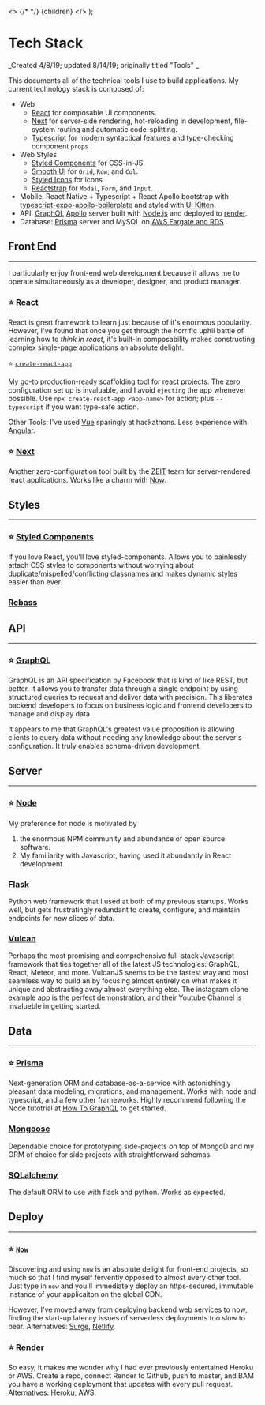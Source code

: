 
  <>
    {/* <Head>
      <title>Tech Stack</title>
      <meta name="viewport" content="initial-scale=1.0, width=device-width" />
    </Head> */}
    {children}
  </>
);

# Tech Stack

_Created 4/8/19; updated 8/14/19; originally titled "Tools" _

This documents all of the technical tools I use to build applications. My current technology stack is composed of:

- Web
  - [React](https://reactjs.org) for composable UI components.
  - [Next](https://nextjs.org) for server-side rendering, hot-reloading in development, file-system routing and automatic code-splitting.
  - [Typescript](https://www.typescriptlang.org/) for modern syntactical features and type-checking component `props` .
- Web Styles
  - [Styled Components](https://www.styled-components.com/) for CSS-in-JS.
  - [Smooth UI](https://smooth-ui.smooth-code.com/) for `Grid`, `Row`, and `Col`.
  - [Styled Icons](https://styled-icons.js.org/) for icons.
  - [Reactstrap](https://reactstrap.github.io/) for `Modal`, `Form`, and `Input`.
- Mobile: React Native + Typescript + React Apollo bootstrap with [typescript-expo-apollo-boilerplate](https://github.com/dai-shi/typescript-expo-apollo-boilerplate) and styled with [UI Kitten](https://github.com/akveo/react-native-ui-kitten).
- API: [GraphQL](https://graphql.org) [Apollo](https://www.apollographql.com) server built with [Node.js](https://nodejs.org) and deployed to [render](https://render.com).
- Database: [Prisma](https://prisma.io) server and MySQL on [AWS Fargate and RDS](https://www.prisma.io/tutorials/deploy-prisma-to-aws-fargate-ct14) .

## Front End

---

I particularly enjoy front-end web development because it allows me to
operate simultaneously as a developer, designer, and product manager.

### ⭐️ [React](https://reactjs.org)

React is great framework to learn just because of it's enormous
popularity. However, I've found that once you get through the horrific
uphil battle of learning how to <i>think in react</i>, it's built-in
composability makes constructing complex single-page applications an
absolute delight.

⭐️ [`create-react-app`](https://github.com/facebook/create-react-app)

My go-to production-ready scaffolding tool for react projects. The zero configuration set up is invaluable, and I avoid `ejecting` the app whenever possible.
Use `npx create-react-app <app-name>` for action; plus `--typescript` if you want type-safe action.

Other Tools: I've used [Vue](https://vuejs.org/) sparingly at hackathons.
Less experience with [Angular](https://angular.io/).

### ⭐️ [Next](https://nextjs.org)

Another zero-configuration tool built by the [ZEIT](https://zeit.co) team for server-rendered react applications. Works like a charm with [Now](https://zeit.co/now).

## Styles

---

### ⭐️ [Styled Components](https://styled-components.com)

If you love React, you'll love styled-components. Allows you to painlessly attach CSS styles to components without worrying about duplicate/mispelled/conflicting classnames and makes dynamic styles easier than ever.

### [Rebass](https://rebassjs.org/)

## API

---

### ⭐️ [GraphQL](https://graphql.org)

GraphQL is an API specification by Facebook that is kind of like REST, but better. It allows you to transfer data through a single endpoint by using structured queries to request and deliver data with precision. This liberates backend developers to focus on business logic and frontend developers to manage and display data.

It appears to me that GraphQL's greatest value proposition is allowing clients to query data without needing any knowledge about the server's configuration. It truly enables schema-driven development.

## Server

---

### ⭐️ [Node](https://nodejs.org)

My preference for node is motivated by

1.  the enormous NPM community and abundance of open source software.
2.  My familiarity with Javascript, having used it abundantly in React development.

### [Flask](http://flask.pocoo.org/)

Python web framework that I used at both of my previous startups. Works well, but gets frustratingly redundant to create, configure, and maintain endpoints for new slices of data.

### [Vulcan](https://vulcanjs.org)

Perhaps the most promising and comprehensive full-stack Javascript framework that ties together all of the latest JS technologies: GraphQL, React, Meteor, and more. VulcanJS seems to be the fastest way and most seamless way to build an by focusing almost entirely on what makes it unique and abstracting away almost everything else. The instagram clone example app is the perfect demonstration, and their Youtube Channel is invalueble in getting started.

## Data

---

### ⭐️ [Prisma](https://prisma.io)

Next-generation ORM and database-as-a-service with astonishingly pleasant data modeling, migrations, and management. Works with node and typescript, and a few other frameworks. Highly recommend following the Node tutotrial at [How To GraphQL](https://howtographql.com) to get started.

### [Mongoose](https://mongoosejs.org)

Dependable choice for prototyping side-projects on top of MongoD and my ORM of choice for side projects with straightforward schemas.

### [SQLalchemy](https://www.sqlalchemy.org/)

The default ORM to use with flask and python. Works as expected.

## Deploy

---

### ⭐️ [`Now`](https://zeit.co/now)

Discovering and using `now` is an absolute delight for front-end projects, so much so that I find myself fervently opposed to almost every other tool. Just type in `now` and you'll immediately deploy an https-secured, immutable instance of your applicaiton on the global CDN.

However, I've moved away from deploying backend web services to now, finding the start-up latency issues of serverless deployments too slow to bear.
Alternatives: [Surge](https://surge.sh/), [Netlify](https://www.netlify.com/).

### ⭐️ [Render](https://render.com)

So easy, it makes me wonder why I had ever previously entertained Heroku or AWS. Create a repo, connect Render to Github, push to master, and BAM you have a working deployment that updates with every pull request. Alternatives: [Heroku](https://dashboard.heroku.com/), [AWS](https://aws.amazon.com/).
